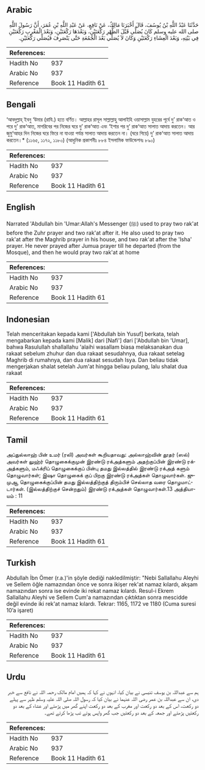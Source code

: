 ## Arabic


<div dir="rtl" lang="ar" style={{fontSize:'larger',backgroundColor:'#f8f9fa',padding:20}}>
حَدَّثَنَا عَبْدُ اللَّهِ بْنُ يُوسُفَ، قَالَ أَخْبَرَنَا مَالِكٌ، عَنْ نَافِعٍ، عَنْ عَبْدِ اللَّهِ بْنِ عُمَرَ، أَنَّ رَسُولَ اللَّهِ صلى الله عليه وسلم كَانَ يُصَلِّي قَبْلَ الظُّهْرِ رَكْعَتَيْنِ، وَبَعْدَهَا رَكْعَتَيْنِ، وَبَعْدَ الْمَغْرِبِ رَكْعَتَيْنِ فِي بَيْتِهِ، وَبَعْدَ الْعِشَاءِ رَكْعَتَيْنِ وَكَانَ لاَ يُصَلِّي بَعْدَ الْجُمُعَةِ حَتَّى يَنْصَرِفَ فَيُصَلِّي رَكْعَتَيْنِ‏.‏
</div>
<div style={{backgroundColor:'#f8f9fa',padding:20, marginBottom: 10}}><table> <thead> <tr> <th>References:</th> <th></th> </tr> </thead> <tbody><tr><td>Hadith No</td><td>937</td></tr><tr><td>Arabic No</td><td>937</td></tr><tr><td>Reference</td><td>Book 11 Hadith 61</td></tr></tbody></table></div>

## Bengali


<div dir="ltr" lang="bn" style={{fontSize:'larger',backgroundColor:'#f8f9fa',padding:20}}>
‘আবদুল্লাহ্ ইবনু ‘উমার (রাযি.) হতে বর্ণিত। আল্লাহর রাসূল সাল্লাল্লাহু আলাইহি ওয়াসাল্লাম যুহরের পূর্বে দু’ রাক‘আত ও পরে দু’ রাক‘আত, মাগরিবের পর নিজের ঘরে দু’ রাক‘আত এবং ‘ইশার পর দু‘ রাক‘আত সালাত আদায় করতেন। আর জুমু‘আহর দিন নিজের ঘরে ফিরে না যাওয়া পর্যন্ত সালাত আদায় করতেন না। (ঘরে গিয়ে) দু’ রাক‘আত সালাত আদায় করতেন।* (১১৬৫, ১১৭২, ১১৮০) (আধুনিক প্রকাশনীঃ ৮৮৪ ইসলামিক ফাউন্ডেশনঃ ৮৯০)
</div>
<div style={{backgroundColor:'#f8f9fa',padding:20, marginBottom: 10}}><table> <thead> <tr> <th>References:</th> <th></th> </tr> </thead> <tbody><tr><td>Hadith No</td><td>937</td></tr><tr><td>Arabic No</td><td>937</td></tr><tr><td>Reference</td><td>Book 11 Hadith 61</td></tr></tbody></table></div>

## English


<div dir="ltr" lang="en" style={{fontSize:'larger',backgroundColor:'#f8f9fa',padding:20}}>
Narrated 'Abdullah bin 'Umar:Allah's Messenger (ﷺ) used to pray two rak'at before the Zuhr prayer and two rak'at after it. He also used to pray two rak'at after the Maghrib prayer in his house, and two rak'at after the 'Isha' prayer. He never prayed after Jumua prayer till he departed (from the Mosque), and then he would pray two rak'at at home
</div>
<div style={{backgroundColor:'#f8f9fa',padding:20, marginBottom: 10}}><table> <thead> <tr> <th>References:</th> <th></th> </tr> </thead> <tbody><tr><td>Hadith No</td><td>937</td></tr><tr><td>Arabic No</td><td>937</td></tr><tr><td>Reference</td><td>Book 11 Hadith 61</td></tr></tbody></table></div>

## Indonesian


<div dir="ltr" lang="id" style={{fontSize:'larger',backgroundColor:'#f8f9fa',padding:20}}>
Telah menceritakan kepada kami ['Abdullah bin Yusuf] berkata, telah mengabarkan kepada kami [Malik] dari [Nafi'] dari ['Abdullah bin 'Umar], bahwa Rasulullah shallallahu 'alaihi wasallam biasa melaksanakan dua rakaat sebelum zhuhur dan dua rakaat sesudahnya, dua rakaat setelag Maghrib di rumahnya, dan dua rakaat sesudah Isya. Dan beliau tidak mengerjakan shalat setelah Jum'at hingga beliau pulang, lalu shalat dua rakaat
</div>
<div style={{backgroundColor:'#f8f9fa',padding:20, marginBottom: 10}}><table> <thead> <tr> <th>References:</th> <th></th> </tr> </thead> <tbody><tr><td>Hadith No</td><td>937</td></tr><tr><td>Arabic No</td><td>937</td></tr><tr><td>Reference</td><td>Book 11 Hadith 61</td></tr></tbody></table></div>

## Tamil


<div dir="ltr" lang="ta" style={{fontSize:'larger',backgroundColor:'#f8f9fa',padding:20}}>
அப்துல்லாஹ் பின் உமர் (ரலி) அவர்கள் கூறியதாவது: அல்லாஹ்வின் தூதர் (ஸல்) அவர்கள் லுஹ்ர் தொழுகைக்குமுன் இரண்டு ரக்அத்களும் அதற்குப்பின் இரண்டு ரக்அத்களும், மஃக்ரிப் தொழுகைக்குப் பின்பு தமது இல்லத்தில் இரண்டு ரக்அத் களும் தொழுவார்கள்; இஷா தொழுகைக் குப் பிறகு இரண்டு ரக்அத்கள் தொழுவார்கள். ஜுமுஆ தொழுகைக்குப்பின் தமது இல்லத்திற்குத் திரும்பிச் செல்லாத வரை தொழமாட்டார்கள். (இல்லத்திற்குச் சென்றதும்) இரண்டு ரக்அத்கள் தொழுவார்கள்.13 அத்தியாயம் : 11
</div>
<div style={{backgroundColor:'#f8f9fa',padding:20, marginBottom: 10}}><table> <thead> <tr> <th>References:</th> <th></th> </tr> </thead> <tbody><tr><td>Hadith No</td><td>937</td></tr><tr><td>Arabic No</td><td>937</td></tr><tr><td>Reference</td><td>Book 11 Hadith 61</td></tr></tbody></table></div>

## Turkish


<div dir="ltr" lang="tr" style={{fontSize:'larger',backgroundColor:'#f8f9fa',padding:20}}>
Abdullah İbn Ömer (r.a.)'in şöyle dediği nakledilmiştir: "Nebi Sallallahu Aleyhi ve Sellem öğle namazından önce ve sonra ikişer rek'at namaz kılardı, akşam namazından sonra ise evinde iki rekat namaz kılardı. Resul-i Ekrem Sallallahu Aleyhi ve Sellem Cum'a namazından çıktıktan sonra mescidde değil evinde iki rek'at namaz kılardı. Tekrar: 1165, 1172 ve 1180 (Cuma suresi 10’a işaret)
</div>
<div style={{backgroundColor:'#f8f9fa',padding:20, marginBottom: 10}}><table> <thead> <tr> <th>References:</th> <th></th> </tr> </thead> <tbody><tr><td>Hadith No</td><td>937</td></tr><tr><td>Arabic No</td><td>937</td></tr><tr><td>Reference</td><td>Book 11 Hadith 61</td></tr></tbody></table></div>

## Urdu


<div dir="rtl" lang="ur" style={{fontSize:'larger',backgroundColor:'#f8f9fa',padding:20}}>
ہم سے عبداللہ بن یوسف تنیسی نے بیان کیا، انہوں نے کہا کہ ہمیں امام مالک رحمہ اللہ نے نافع سے خبر دی، ان سے عبداللہ بن عمر رضی اللہ عنہما نے بیان کیا کہ رسول اللہ صلی اللہ علیہ وسلم ظہر سے پہلے دو رکعت، اس کے بعد دو رکعت اور مغرب کے بعد دو رکعت اپنے گھر میں پڑھتے اور عشاء کے بعد دو رکعتیں پڑھتے اور جمعہ کے بعد دو رکعتیں جب گھر واپس ہوتے تب پڑھا کرتے تھے۔
</div>
<div style={{backgroundColor:'#f8f9fa',padding:20, marginBottom: 10}}><table> <thead> <tr> <th>References:</th> <th></th> </tr> </thead> <tbody><tr><td>Hadith No</td><td>937</td></tr><tr><td>Arabic No</td><td>937</td></tr><tr><td>Reference</td><td>Book 11 Hadith 61</td></tr></tbody></table></div>